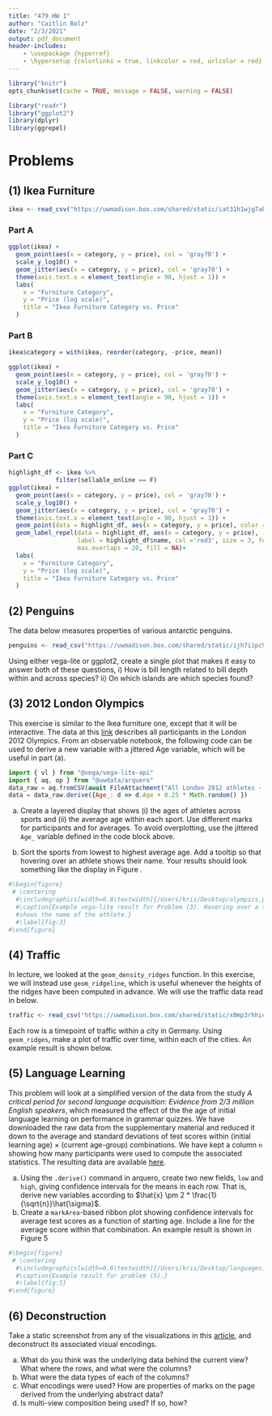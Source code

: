 ```yaml
---
title: "479 HW 1"
author: "Caitlin Bolz"
date: "2/3/2021"
output: pdf_document
header-includes:
    - \usepackage {hyperref}
    - \hypersetup {colorlinks = true, linkcolor = red, urlcolor = red}
---
```


```r
library("knitr")
opts_chunk$set(cache = TRUE, message = FALSE, warning = FALSE)
```

```r
library("readr")
library("ggplot2")
library(dplyr)
library(ggrepel)
```


# Problems

## (1) Ikea Furniture
```r
ikea <- read_csv("https://uwmadison.box.com/shared/static/iat31h1wjg7abhd2889cput7k264bdzd.csv")
```

### Part A
```r
ggplot(ikea) + 
  geom_point(aes(x = category, y = price), col = 'gray70') + 
  scale_y_log10() + 
  geom_jitter(aes(x = category, y = price), col = 'gray70') + 
  theme(axis.text.x = element_text(angle = 90, hjust = 1)) + 
  labs(
    x = "Furniture Category",
    y = "Price (log scale)",
    title = "Ikea Furniture Category vs. Price"
  )
```
 

### Part B
```r
ikea$category = with(ikea, reorder(category, -price, mean))

ggplot(ikea) + 
  geom_point(aes(x = category, y = price), col = 'gray70') + 
  scale_y_log10() + 
  geom_jitter(aes(x = category, y = price), col = 'gray70') + 
  theme(axis.text.x = element_text(angle = 90, hjust = 1)) + 
  labs(
    x = "Furniture Category",
    y = "Price (log scale)",
    title = "Ikea Furniture Category vs. Price"
  )
```

### Part C
```r
highlight_df <- ikea %>% 
             filter(sellable_online == F)
ggplot(ikea) + 
  geom_point(aes(x = category, y = price), col = 'gray70') + 
  scale_y_log10() + 
  geom_jitter(aes(x = category, y = price), col = 'gray70') + 
  theme(axis.text.x = element_text(angle = 90, hjust = 1)) + 
  geom_point(data = highlight_df, aes(x = category, y = price), color = 'red') + 
  geom_label_repel(data = highlight_df, aes(x = category, y = price), 
                   label = highlight_df$name, col ='red3', size = 3, force = 2, 
                   max.overlaps = 20, fill = NA)+
  labs(
    x = "Furniture Category",
    y = "Price (log scale)",
    title = "Ikea Furniture Category vs. Price"
  )
```

## (2) Penguins

The data below measures properties of various antarctic penguins.

```r
penguins <- read_csv("https://uwmadison.box.com/shared/static/ijh7iipc9ect1jf0z8qa2n3j7dgem1gh.csv")
```

Using either vega-lite or ggplot2, create a single plot that makes it easy to
answer both of these questions,
i) How is bill length related to bill depth within and across species? 
ii) On which islands are which species found?


## (3) 2012 London Olympics

This exercise is similar to the Ikea furniture one, except that it will be
interactive. The data at this
[link](https://uwmadison.box.com/s/rzw8h2x6dp5693gdbpgxaf2koqijo12l) describes
all participants in the London 2012 Olympics. From an observable notebook, the
following code can be used to derive a new variable with a jittered Age
variable, which will be useful in part (a).

````js
import { vl } from "@vega/vega-lite-api"
import { aq, op } from "@uwdata/arquero"
data_raw = aq.fromCSV(await FileAttachment("All London 2012 athletes - ALL ATHLETES.csv").text())
data = data_raw.derive({Age_: d => d.Age + 0.25 * Math.random() })
````

a. Create a layered display that shows (i) the ages of athletes across sports
and (ii) the average age within each sport. Use different marks for participants
and for averages. To avoid overplotting, use the jittered `Age_` variable
defined in the code block above.

b. Sort the sports from lowest to highest average age. Add a tooltip so that
hovering over an athlete shows their name. Your results should look something
like the display in Figure \ref{fig:3}.
```r
#\begin{figure}
 # \centering
  #\includegraphics[width=0.8\textwidth]{/Users/kris/Desktop/olympics.png}
  #\caption{Example vega-lite result for Problem (3). Hovering over a tick mark
  #shows the name of the athlete.}
  #\label{fig:3}
#\end{figure}
```



## (4) Traffic

In lecture, we looked at the `geom_density_ridges` function. In this exercise,
we will instead use `geom_ridgeline`, which is useful whenever the heights of the
ridges have been computed in advance. We will use the traffic data read in
below.

```r
traffic <- read_csv("https://uwmadison.box.com/shared/static/x0mp3rhhic78vufsxtgrwencchmghbdf.csv")
```

Each row is a timepoint of traffic within a city in Germany. Using
`geom_ridges`, make a plot of traffic over time, within each of the cities. An
example result is shown below.

## (5) Language Learning

This problem will look at a simplified version of the data from the study _A
critical period for second language acquisition: Evidence from 2/3 million
English speakers_, which measured the effect of the the age of initial language
learning on performance in grammar quizzes. We have downloaded the raw data from
the supplementary material and reduced it down to the average and standard
deviations of test scores within (initial learning age) $\times$ (current
age-group) combinations. We have kept a column `n` showing how many participants
were used to compute the associated statistics. The resulting data are available
[here](https://uwmadison.box.com/shared/static/m53dea9w5ipczs3d7nqdnxqxx5ao501b.csv).

a) Using the `.derive()` command in arquero, create two new fields, `low` and
`high`, giving confidence intervals for the means in each row. That is, derive
new variables according to $\hat{x} \pm 2 * \frac{1}{\sqrt{n}}\hat{\sigma}$.
b) Create a `markArea`-based ribbon plot showing confidence intervals for
average test scores as a function of starting age. Include a line for the
average score within that combination. An example result is shown in Figure 5
```r
#\begin{figure}
 # \centering
  #\includegraphics[width=0.6\textwidth]{/Users/kris/Desktop/languages.png}
  #\caption{Example result for problem (5).}
  #\label{fig:5}
#\end{figure}
```



## (6) Deconstruction

Take a static screenshot from any of the visualizations in this
[article](https://www.theguardian.com/us-news/ng-interactive/2017/dec/20/bussed-out-america-moves-homeless-people-country-study),
and deconstruct its associated visual encodings.

a) What do you think was the underlying data behind the current view? What where
the rows, and what were the columns?
b) What were the data types of each of the columns?
c) What encodings were used? How are properties of marks on the page derived
from the underlying abstract data?
c) Is multi-view composition being used? If so, how?
